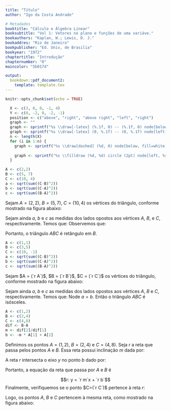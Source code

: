 ```yaml
---
title: "Título"
author: "Igo da Costa Andrade"

# Metadados
booktitle: "Cálculo e Álgebra Linear"
booksubtitle: "Vol 1: Vetores no plano e funções de uma variáve."
bookauthors: "Kaplan, W.; Lewis, D. J."
bookaddres: "Rio de Janeiro"
bookpublisher: "Ed. Univ, de Brasilia"
bookyear: "1972"
chaptertitle: "Introdução"
chapternumber: "0"
maincolor: "5b017d"

output: 
  bookdown::pdf_document2:
    template: template.tex
---
```


```r
knitr::opts_chunk$set(echo = TRUE)

```

\section*{PROBLEMAS}

\begin{enumerate}
  \item 
  \begin{enumerate}[label=(\alph*)]
    \item Encontre um inteiro $x$ tal que $10 \sqrt{2} < x < 10\sqrt{3}$.\\
    \iniSol
      Observemos que $10\sqrt{2}$, $x$ e $10\sqrt{3}$ são números positivos. Então:
      \begin{itemize} 
      \item Pela primeira desigualdade, temos:
      \begin{align*}
      10\sqrt{2} < x &\Rightarrow
      \begin{cases}
        (10\sqrt{2})\cdot (10\sqrt{2}) < (10\sqrt{2}) \cdot x\\
        (10\sqrt{2})\cdot x < x\cdot x
      \end{cases}
      \Rightarrow
      \begin{cases}
        200 < (10\sqrt{2}) \cdot x\\
        (10\sqrt{2}) \cdot x < x^2
      \end{cases}
      \\
      &\Rightarrow 200 < x^2
      \end{align*}
      %%
      \item Pela segunda desigualdade, temos:
      \begin{align*}
        x < 10 \sqrt{3} & \Rightarrow
        \begin{cases}
          x \cdot x < (10\sqrt{3}) \cdot x \\
          (10\sqrt{3}) \cdot x < (10\sqrt{3}) \cdot (10 \sqrt{3})
        \end{cases}
        \Rightarrow
        \begin{cases}
          x^2 < (10\sqrt{3}) \cdot x\\
          (10\sqrt{3}) \cdot x < 300
        \end{cases}
        \\
        &\Rightarrow x^2 < 300
      \end{align*}
      \end{itemize}
      %%
      Combinando os resultados acima, obtemos:
      \begin{align*}
      10\sqrt{2} < x < 10\sqrt{3} \Rightarrow 200 < x^2 < 300 &\Rightarrow x^2 = `r (15:17)^2`\\
      &\Rightarrow x = `r 15:17`.
      \end{align*}
    \fimSol
    %%%%
    \item Encontre um inteiro $x$ tal que $-5\sqrt{2} < x < -3\sqrt{3}$.\\
    \iniSol
      Observememos que $-5\sqrt{2}$, $x$ e $-3\sqrt{3}$ são todos números negativos.
      \begin{itemize}
        \item Pela primeira desigualdade:
        \begin{align*}
          -5\sqrt{2} < x &\Rightarrow 
          \begin{cases}
          (-5\sqrt{2}) \cdot (-5\sqrt{2}) > (-5\sqrt{2}) \cdot x\\
          (-5\sqrt{2}) \cdot x > x^2
          \end{cases}
          \Rightarrow
          \begin{cases}
            50 > (-5\sqrt{2}) \cdot x\\
            (-5\sqrt{2}) \cdot x > x^2
          \end{cases}
          \\
          &\Rightarrow 50 > x^2
        \end{align*}
        %%
        \item Pela segunda desigualdade,
        \begin{align*}
          x < -3\sqrt{3} &\Rightarrow
          \begin{cases}
            x \cdot x > (-3\sqrt{3})\cdot x\\
            (-3\sqrt{3}) \cdot x> (-3\sqrt{3}) \cdot (-3\sqrt{3}) 
          \end{cases}
          \Rightarrow 
          \begin{cases}
            x^2 > (-3\sqrt{3}) \cdot x\\
            (-3\sqrt{3}) \cdot x > 27
          \end{cases}
          \\
          &\Rightarrow x^2 > 27
        \end{align*}
      \end{itemize}
      %%
      Combunando os resultados acima, tem-se:
      \begin{align*}
        -5\sqrt{2} < x < -3\sqrt{3} \Rightarrow 50 > x^2 > 27 & \Rightarrow x^2 = `r knitr::combine_words((-7:-6)^2, and="\\;\\text{ou}\\;")` \\&\Rightarrow
        x^2 = `r knitr::combine_words(-7:-6, before = "(", after = ")^2", and="\\;\\text{ou}\\;")  `\\
        &\Rightarrow x = `r knitr::combine_words(-7:-6, and="\\;\\text{ou}\\;")`
      \end{align*}
    \fimSol
    %%%%
    \item Encontre um número racional $x$ tal que $\sqrt{2} < x < \sqrt{3}$.\\
    \iniSol
      \begin{align*}
        \sqrt{2} < x < \sqrt{3} &\Rightarrow (\sqrt{2})^2 < x^2 < (\sqrt{3})^2 \Rightarrow 2 < x^2 < 3
      \end{align*}
      A título de exemplo, façamos:
      \begin{align*}
        \sqrt{2} < x < \sqrt{3} &\Rightarrow 2 < x^2 < 3 \Rightarrow \dfrac{200}{100} < x^2 < \dfrac{300}{100} \\
        &\Rightarrow
        x^2 = `r knitr::combine_words((15:17)^2, before="\\dfrac{", after="}{100}", and="\\;\\text{ou}\\:")` \Rightarrow x^2 = `r knitr::combine_words(15:17, before="\\left(\\dfrac{", after="}{10}\\right)^2", and="\\;\\text{ou}\\:")` \\
        &\Rightarrow x = `r knitr::combine_words(15:17, before="\\dfrac{", after="}{10}", and="\\;\\text{ou}\\:")` 
      \end{align*}
    \fimSol
    %%%%
    \item Encontre um  número racional $x$ tal que $\pi < x < \pi + 0.01$.\\
    \iniSol
      $x = 3,14$
    \fimSol
    \end{enumerate}
    %%%%
    \item Determine se $x < y$, $x = y$, ou $x < y$ para cada um dos seguintes casos:
    \begin{enumerate}[label=(\alph*)]
      \item $x=-3$, $y = -2$
      \item $x = 1$, $y = -2$
      \item $x = \sqrt{5} - \sqrt{3}$, $y = \sqrt{7} - \sqrt{2}$
      \item $x = \dfrac{1}{\sqrt{3} - \sqrt{11}}$, $y = \dfrac{1}{\sqrt{3} - \sqrt{13}}$
    \end{enumerate}
    \iniSol
    \begin{enumerate}[label=(\alph*)]
      \item $x=-3$, $y = -2$
        \begin{align*}
          x - y = -3 - (-2) = -3 + 2 = -1 < 0 \Rightarrow x < y
        \end{align*}
      %%
      \item $x = 1$, $y = -2$
      \begin{align*}
        x - y = 1 - (-2) = 1 + 2 = 3 > 0 \Rightarrow x > y
      \end{align*}
      %%
      \item $x = \sqrt{5} - \sqrt{3}$, $y = \sqrt{7} - \sqrt{2}$
      \begin{align*}
        y - x &= (\sqrt{7} - \sqrt{2}) - (\sqrt{5} - \sqrt{3}) = \sqrt{7} - \sqrt{2} - \sqrt{5} + \sqrt{3}\\
        &= \sqrt{7} - \sqrt{5} + \sqrt{3} - \sqrt{2} = (\sqrt{7} - \sqrt{5}) + (\sqrt{3} - \sqrt{2})
      \end{align*}
      Como $\sqrt{7}- \sqrt{5} > 0$ e $\sqrt{3} - \sqrt{2}> 0$, então:
      \begin{align*}
        (\sqrt{7} - \sqrt{5}) + (\sqrt{3} - \sqrt{2}) > 0 \Rightarrow y - x > 0 \Rightarrow y > x \Rightarrow x < y
      \end{align*}
      %%
      \item $x = \dfrac{1}{\sqrt{3} - \sqrt{11}}$, $y = \dfrac{1}{\sqrt{3} - \sqrt{13}}$\\
      %%
      Façamos $u = \dfrac{1}{x} = \sqrt{3} - \sqrt{11}$ e $v = \dfrac{1}{y} = \sqrt{3} - \sqrt{13}$. Então,
      \begin{align*}
        &u - v = (\sqrt{3} - \sqrt{11}) - (\sqrt{3} - \sqrt{13}) = \sqrt{3} - \sqrt{11} - \sqrt{3} + \sqrt{13}
        = \sqrt{13} - \sqrt{11} > 0\\ \Rightarrow & u > v \Rightarrow \dfrac{1}{x} > \dfrac{1}{y} \Rightarrow x < y
      \end{align*}
    \end{enumerate}
    \fimSol
    %%%%
    \item Calcule: (a) $|-3.5|$, (b) $|0,2|$, (c) $||x||$, (d) $|-|x||$, (e) $|x-y| - |y-x|$\\
    \iniSol
    \begin{enumerate}[label=(\alph*)]
      \item $|-3.5| = 3.5$
      \item $|0,2| = 0,2$
      \item $||x|| = |x|$
      \item $|-|x|| = |-1| \cdot |x| = 1 \cdot |x| = |x|$
      \item $|x-y| - |y-x| = |x-y| - |-(x-y)| = |x-y| - |-1|\cdot|x-y| = |x-y| - |x-y| = 0$
    \end{enumerate}
    \fimSol
    %%%%
    \item Mostre que $|a-b|$ pode ser interpretado como a distância entre $a$ e $b$ sobre o eixo dos números.\\
    \iniSol
      No caso em que $a = b$, $|a-b| = 0$ que é a distãncia entre $a$ e $b$.
      %%
      Caso $a > b$:
      \begin{itemize}
        \item $a > b > 0 \Rightarrow |a-b| = a-b$
        \begin{figure}[H]
          \centering
          \begin{tikzpicture}
            \draw[-latex, thick] (-5, 0) node[above] {$-$} -- (5, 0) node[above] {$+$};
            \draw[thick] (0, 5pt) node[above] {O} -- (0, 0) node[below] {$0$};
            \draw[thick] (1, 5pt) -- (1, 0) node[below] {$b$};
            \draw[thick] (4, 5pt) -- (4, 0) node[below] {$a$};
            \draw [|-|] (1, 10pt) -- (4, 10pt) node[midway, above] {$|a-b| = a-b$};
          \end{tikzpicture}
        \end{figure}
        %%
        \item $a > b = 0 \Rightarrow |a-b| = |a-0| = |a| = a$
        \begin{figure}[H]
          \centering
          \begin{tikzpicture}
            \draw[thick] (0, 5pt) -- (0, 0) node[below] {$b = 0$};
            \draw[thick] (4, 5pt) -- (4, 0) node[below] {$a$};
            \draw [|-|] (0, 25pt) -- (4, 25pt) node[midway, above] {$|a-b| = a$};
            \draw[dashed] (0,0) -- (0, 25pt);
            \draw[dashed] (4,0) -- (4, 25pt);
            \draw[-latex, thick] (-5, 0) node[above] {$-$} -- (5, 0) node[above] {$+$};
            \draw[thick] (0, 5pt) node[above, fill=white] {O} -- (0, 0);
          \end{tikzpicture}
        \end{figure}
        %%
        \item $a > 0 > b$. Façamos $b = -|b|$, em que $|b|$ é a distância entre $b$ e o zero da reta numérica. Então: $|a-b| = |a - (-|b|)| = |a + |b|| = a + |b|$
        \begin{figure}[H]
          \centering
          \begin{tikzpicture}
            \draw[thick] (-3, 5pt) -- (-3, 0) node[below] {$b$};
            \draw[thick] (4, 5pt) -- (4, 0) node[below] {$a$};
            \draw [|-|] (0, 25pt) -- (4, 25pt) node[midway, below] {$|a| = a$};
            \draw [|-|] (0, 25pt) -- (-3, 25pt) node[midway, below] {$|b|$};
            \draw[dashed] (0,0) -- (0, 25pt);
            \draw[dashed] (4,0) -- (4, 25pt);
            \draw[dashed] (-3, 0) -- (-3, 25pt);
            \draw[|-|] (-3, 35pt) -- (4, 35pt) node[midway, above] {$|a-b| = a + |b|$};
            \draw[-latex, thick] (-5, 0) node[above] {$-$} -- (5, 0) node[above] {$+$};
            \draw[thick] (0, 5pt)  node[above, fill=white] {O} -- (0, 0) node[below] {$0$};
          \end{tikzpicture}
        \end{figure}
        %%
        \item $a = 0 > b$. Então: $|a-b| = |0 - b| = |-b| = |b|$, em que $|b|$ é a distância entre $b$ e o zero da reta numérica, que neste caso, é a posição de $a$.
        \begin{figure}[H]
          \centering
          \begin{tikzpicture}
            \draw[thick] (-3, 5pt) -- (-3, 0) node[below] {$b$};
            \draw[thick] (0, 5pt) -- (0, 0) node[below] {$a=0$};
            \draw [|-|] (-3, 25pt) -- (0, 25pt) node[midway, above] {$|a-b| = |b|$};
            \draw[dashed] (-3,0) -- (-3, 25pt);
            \draw[dashed] (0,0) -- (0, 25pt);
            \draw[-latex, thick] (-5, 0) node[above] {$-$} -- (5, 0) node[above] {$+$};
            \draw[thick] (0, 5pt) node[above, fill=white] {O} -- (0, 0);
          \end{tikzpicture}
        \end{figure}
        %%
        \item $0 > a > b$. Façamos $a = -|a|$ e $b = -|b|$. Então: $|a-b| = |-|a| - (-|b|)| = |-|a| + |b|| = ||b| - |a|| = |b| - |a|$, pois $0 < |a| < |b|$.
        \begin{figure}[H]
          \centering
          \begin{tikzpicture}
            \draw (-1, 5pt) -- (-1, 0) node[below] {$a$};
            \draw [|-|] (0, 25pt) -- (-1, 25pt) node[below, midway] {$|a|$};
            \draw[dashed] (-1, 0) -- (-1, 45pt);
            \draw (-4, 5pt) -- (-4, 0) node[below] {$b$};
            \draw[|-|] (0, 35pt) -- (-4, 35pt) node[below, midway] {$|b|$};
            \draw[dashed] (-4, 0) -- (-4, 45pt);
            \draw[|-|] (-1, 45pt) -- (-4, 45pt) node[midway, above] {$|a-b| = |b|-|a|$};
            \draw[-latex, thick] (-5, 0) node[above] {$-$} -- (5, 0) node[above] {$+$};
            \draw[thick] (0, 5pt) node[above, fill=white] {O} -- (0, 0) node[below] {$0$};
          \end{tikzpicture}
        \end{figure}
      \end{itemize}
      Os casos em que $b > a$ podem ser determinados de forma análoga, bastando lembrar que $|a-b| = |-(b-a)| = |b-a|$ e repetir o aciocínio acima.
    \fimSol
    %%%%
    \item Achar $x$ em cada um dps casos: (a) $|x| = 0$, (b) $|x| = 2$, (c) $|x-1| = 2$, (d) $|x+1| = 1$.\\
    \iniSol
    \begin{enumerate}[label=(\alph*)]
      \item $|x|=0 \Rightarrow = x = 0$
      \item $|x| = 2 \Rightarrow x = -2$ ou $x = 2$.
      \item 
      \begin{align*}
        |x-1| = 2 \Rightarrow 
        \begin{cases}
          x-1 = -2\\
          x-1 = 2
        \end{cases}
        \Rightarrow
        \begin{cases}
          x = -1\\
          x = 3
        \end{cases}
      \end{align*}
      %%
      \item
      \begin{align*}
        |x+1| = 1 \Rightarrow 
        \begin{cases}
          x+1 = -1\\
          x+1 = 1
        \end{cases}
        \Rightarrow
        \begin{cases}
          x = 2\\
          x = 0
        \end{cases}
      \end{align*}
    \end{enumerate}
    \fimSol
    \item O símbolo $\sqrt{x}$ indica $0$ se $x=0$ e a raiz quadrada positiva de $x$, se $x > 0$. Justifique as seguintes regras para todos reais $x$ e $y$.
    \begin{enumerate}[label=(\alph*)]
      \item $\sqrt{x^2} = |x|$\\
      \iniSol
        Se $x = 0$, a identidade é imediada.\\
        Se $x > 0$, então $\sqrt{x^2} = x = |x|$.\\
        Se $x < 0$, então $-x > 0$. Assim, $\sqrt{x^2} = \sqrt{(-x)^2} = -x = |x|$.\\
        Portanto, para todo número real $x$, vale $\sqrt{x^2} = |x|$.
      \fimSol
      %%
      \item $\sqrt{x^4} = x^2$\\
      \iniSol
        Inicialmente, observemos que para todo $x \in \mathrm{R}$, tem-se que $x^2 > 0$. Assim,
        $$
        \sqrt{x^4} = \sqrt{(x^2)^2} = x^2.
        $$
      \fimSol
      %%
      \item $(x|x|)^2 = x^4$\\
      \iniSol
        Se $x = 0$ o resultado é imediatamente verdadeiro.\\
        Se $x > 0$, temos que $|x| = x$. Nesse caso,
        $$
        (x|x|)^2 = (x \cdot x)^2 = (x^2)^2 = x^4.
        $$
        Se $x < 0$, temos que $|x| = -x$. Nesse caso,
        $$
        (x|x|)^2 = \left[x \cdot (-x)\right]^2 = (-x^2)^2 = (x^2)^2 = x^4.
        $$
        Portanto, para qualquer $x$ real, vale $(x|x|)^2 = x^4$.
      \fimSol
      %%
      \item $\sqrt{x^2 - 2xy + y^2} = |x-y|$.\\
      \iniSol
        Se $x = y$, a identidade é imediatamente válida.\\
        Se $x > y$ ($\Rightarrow x - y > 0$),  então
        \begin{align*}
          \sqrt{x^2 - 2xy + y^2} = \sqrt{(x-y)^2} = x-y = |x-y|.
        \end{align*}
        Se $x < y$ ($\Rightarrow x - y < 0 \Rightarrow -(x-y) > 0$), então
        \begin{align*}
          \sqrt{x^2 - 2xy + y^2} = \sqrt{\left[-(x-y)\right]^2} = -(x-y) = |x-y|.
        \end{align*}
        Portanto, para quaisquer $x$ e $y$ reais vale $\sqrt{x^2 - 2xy + y^2} = |x-y|$.
      \fimSol
    \end{enumerate}
    \item Mostre que as regras 20 e 21 são válidas para todos os números reais $a$ e $b$.\\
    \iniSol
      \begin{itemize}
        \item Regra 20: $|a| = |-a|$.\\
        Sem perda de generalidade, seja $a > 0$, donde $-a < 0$. Então, $|a| = a$ e $|-a| = -(-a) = a$. Logo, $|a| = |-a|$.
        \item Regra 21: $|ab| = |a||b|$.\\
        Caso I: $a \leq 0$ ($\Rightarrow |a| = a$)  e $b \leq 0$ ($\Rightarrow |b| = b$). Então:
        \begin{align*}
          ab \leq 0 \Rightarrow |ab| = ab = |a||b|.
        \end{align*}
        Caso II: $a \leq 0$ ($\Rightarrow |a| = a$) e $b < 0$ ($\Rightarrow |b| = -b$). Então:
        \begin{align*}
          ab < 0 \Rightarrow |ab| = -(ab) = a \cdot (-b) = |a||b|.
        \end{align*}
        Caso III: $a < 0$ ($\Rightarrow |a| = -a$) e $b < 0$ ($\Rightarrow |b| = -b$). Então:
        \begin{align*}
          ab > 0 \Rightarrow |ab| = ab = (-a)(-b) = |a||b|.
        \end{align*}
        Portanto, para quaisquer reais $a$ e $b$, vale $|ab| = |a||b|$.
      \end{itemize}
    \fimSol
    \item 
    \begin{enumerate}[label=(\alph*)]
      \item $a < b$ implica $a^2 < b^2$?\\
      \iniSol
      Não. Basta tomarmos como contra-exemplo $a = -2$ e $b = -1$, donde $a < b$, mas $a^2 > b^2$.
      \fimSol
      \item $a < b$ implica $a^3 < b^3$?\\
      \item $|a| < |b|$ implica $a^2 < b^2$?\\
      \iniSol
      Sim.
      \begin{align*}
        |a| < |b| \Rightarrow 
        \begin{cases}
          |a|^2 < |a||b|\\
          |a|||b| < |b|^2
        \end{cases}
        \Rightarrow
        \begin{cases}
          a^2 < |a||b|\\
          |a||b|< b^2
        \end{cases}
        \Rightarrow
        a^2 < |a||b| < b^2 
        \Rightarrow a^2 < b^2
      \end{align*}
      \fimSol
      \item $a \neq b$ implica $|a| \neq |b|$?\\
      \iniSol
        Não. Basta tomarmos $a = 1$ e $b = -1$, donde $|a| = |b| = 1$. 
      \fimSol
      \item $|a|\neq |b|$ implica $a \neq b$?\\
      \iniSol
        Sim. Sem perda de generalidade, consideremos o caso em que $|a| > |b| \geq 0$. A situação em que $|b| = b = 0$ imediatamente implica $a \neq b$ pois, caso contrário $a = b = 0$. Mas isso contradiz o afirmação inicial de que $|a| \neq |b|$. Assim, consideremos a situação $|a| > |b| > 0$. Como $|a| > 0$, então $|a| = a$ e como $|b| > 0$, então $|b| = b$. Portanto, 
        $$
        |a| > |b| > 0 \Rightarrow a > b > 0 \Rightarrow a > 0 \Rightarrow a \neq b.
        $$
      \fimSol
      %%
      \item $a < b$ implica $1/a > 1/b$?\\
      \iniSol
        Não. Basta tomar $a$ e $b$ com sinais distintos, ou seja, $ab < 0$. Então, 
        $$
        a < b \Rightarrow a \cdot \dfrac{1}{ab} > b \cdot \dfrac{1}{ab} \Rightarrow \dfrac{1}{b} > \dfrac{1}{a} \Rightarrow \dfrac{1}{a} < \dfrac{1}{b}
        $$
      \fimSol
    \end{enumerate}
    %%
    \item Mostrque que, se $x$ e $y$ são racionais, então $xy$ e $x+y$ também serão.\\
    \iniSol
      Se $x$ e $y$ são racionais, então existem inteiros $a$, $b$, $c$ e $d$ tais que $x = \dfrac{a}{b}$ e $y = \dfrac{c}{d}$, em que $b \neq 0$ e $d \neq 0$. Então,
      \begin{itemize}
        \item $xy = \dfrac{a}{b} \cdot \dfrac{c}{d} = \dfrac{ac}{bd}$. Como $ac$ e $bd \neq 0$ são inteiros, então, $xy = \dfrac{ac}{bd}$ é racional.
        \item $x+y = \dfrac{a}{b} + \dfrac{c}{d} = \dfrac{ad}{bd} + \dfrac{bc}{bd} = \dfrac{ac+bd}{bd}$. Como $ac+bd$ e $bd \neq 0$ são inteiros, então $x+y = \dfrac{ac+bd}{bd}$ é racional.
      \end{itemize}
    \fimSol
\end{enumerate}

\newpage
\section*{PROBLEMAS (pág. 16)}

\begin{enumerate}
  \item No plano $xy$, marque os pontos $(3,0)$, $(0, -2)$, $(0,0)$, $(-1, -2)$, $(4, -1)$.
\end{enumerate}

\iniSol
```r
  X <- c(3, 0, 0, -1, 4)
  Y <- c(0, -2, 0, -2, -1)
  position <- c("above", "right", "above right", "left", "right")
  graph <- ""
  graph <- sprintf("%s \\draw[-latex] (%.1f, 0) -- (%.1f, 0) node[below] {$x$};", graph, min(X)-1, max(X)+1)
  graph <- sprintf("%s \\draw[-latex] (0, %.1f) -- (0, %.1f) node[left] {$y$};", graph, min(Y)-1, max(Y)+1)
  n <- length(X)
  for (i in 1:n) {
    graph <- sprintf("%s \\draw[dashed] (%d, 0) node[below, fill=white, yshift=-5pt] {$%d$} -- (%d, %d) -- (0, %d) node[left, fill=white, xshift=-4pt] {$%d$};", graph, X[i], X[i], X[i], Y[i], Y[i], Y[i])
    
    graph <- sprintf("%s \\filldraw (%d, %d) circle (2pt) node[left, %s] {$(%d, %d)$};", graph, X[i], Y[i], position[i], X[i], Y[i])
  }
```

\begin{figure}[H]
  \centering
  \begin{tikzpicture}[scale=1.5]
    `r graph`
  \end{tikzpicture}
\end{figure}

\fimSol

\begin{enumerate}[resume]
  \item Mostre que o triângulo com vértices $(2, 2)$, $(5, 7)$, $(10, 4)$ é um triângulo retângulo.
\end{enumerate}

\iniSol
```r
A <- c(2,2)
B <- c(5, 7)
C <- c(10, 4)
a <- sqrt(sum((C-B)^2))
b <- sqrt(sum((C-A)^2))
c <- sqrt(sum((B-A)^2))
```

  Sejam $A = (2, 2)$, $B = (5, 7)$, $C = (10, 4)$ os vértices do triângulo, conforme mostrado na figura abaixo:
  
  \begin{figure}[H]
    \centering
    \begin{tikzpicture}[scale=0.6]
      \coordinate (A) at (`r A`);
      \coordinate (B) at (`r B`);
      \coordinate (C) at (`r C`);
      \filldraw (A) circle (2pt);
      \filldraw (B) circle (2pt);
      \filldraw (C) circle (2pt);
      \draw[-latex] (`r min(c(0, A[1], B[1], C[1]))-1`, 0) -- (`r max(c(A[1], B[1], C[1]))+1`, 0) node[below] {$x$};
      \draw[-latex] (0, `r min(c(0, A[2], B[2], C[2]))-1`) -- (0, `r max(c(A[2], B[2], C[2]))+1`) node[left] {$y$};
      \draw[dashed] (`r A[1]`, 0) node[below] {$`r A[1]`$}-- (A) -- (0, `r A[2]`) node[left] {$`r A[2]`$};
      \draw[dashed] (`r B[1]`, 0) node[below] {$`r B[1]`$}-- (B) -- (0, `r B[2]`) node[left] {$`r B[2]`$};
      \draw[dashed] (`r C[1]`, 0) node[below] {$`r C[1]`$}-- (C) -- (0, `r C[2]`) node[left] {$`r C[2]`$};
      \draw[fill=white, fill opacity=0.4] (A) node[above left, fill opacity=1]{A}-- (B)   node[above, fill opacity=1]{B} -- (C)   node[right, fill opacity=1] {C} -- (A) --  cycle;
    \end{tikzpicture}
  \end{figure}
  
  Sejam ainda $a$, $b$ e $c$ as medidas dos lados opostos aos vértices $A$, $B$, e $C$, respectivamente. Temos que:
  \begin{align*}
    &a = \overline{BC} = \sqrt{(C_x - B_x)^2 + (C_y - B_y)^2} = \sqrt{(`r C[1]` - `r B[1]`)^2 + (`r C[2]` - `r B[2]`)^2} = `r format(a, digits=1, nsmall=2, decimal.mark=',', big.mark='.')`\\
    &b = \overline{AC} = \sqrt{(C_x - A_x)^2 + (C_y - A_y)^2} = \sqrt{(`r C[1]` - `r A[1]`)^2 + (`r C[2]` - `r A[2]`)^2} = `r format(b, digits=1, nsmall=2, decimal.mark=',', big.mark='.')`\\
    &c = \overline{AB} = \sqrt{(B_x - A_x)^2 + (B_y - A_y)^2} = \sqrt{(`r B[1]` - `r A[1]`)^2 + (`r B[2]` - `r A[2]`)^2} = `r format(c, digits=1, nsmall=2, decimal.mark=',', big.mark='.')`\\
  \end{align*}
  Observemos que:
  \begin{align*}
    \sqrt{a^2 + c^2} = \sqrt{`r format(a, digits=1, nsmall=2, decimal.mark=',', big.mark='.')`^2 + `r format(c, digits=1, nsmall=2, decimal.mark=',', big.mark='.')`^2}= \sqrt{`r format(a^2+c^2, digits=1, decimal.mark=',', big.mark='.')` } = `r format(sqrt(a^2+c^2), digits=1, nsmall=2, decimal.mark=',', big.mark='.')` = b
  \end{align*}
  
  Portanto, o triângulo $ABC$ é retângulo em $B$.
\fimSol

\begin{enumerate}[resume]
  \item Mostre que o triângulo com vértices $(1,1)$, $(3, 5)$ e $(10, -1)$ é isósceles.
\end{enumerate}

\iniSol
```r
A <- c(1,1)
B <- c(3,5)
C <- c(10, -1)
a <- sqrt(sum((C-B)^2))
b <- sqrt(sum((C-A)^2))
c <- sqrt(sum((B-A)^2))
```

  Sejam $A = (`r A`)$, $B = (`r B`)$, $C = (`r C`)$ os vértices do triângulo, conforme mostrado na figura abaixo:
  
\begin{figure}[H]
  \centering
  \begin{tikzpicture}[scale=0.6]
    \coordinate (A) at (`r A`);
    \coordinate (B) at (`r B`);
    \coordinate (C) at (`r C`);
    \filldraw (A) circle (2pt) node[left, yshift=5pt] {$A$};
    \filldraw (B) circle (2pt) node[above] {$B$};
    \filldraw (C) circle (2pt) node[right] {$C$};
    \draw (A) -- (B) -- (C) -- cycle;
    \draw[-latex] (`r min(c(0, A[1], B[1], C[1]))-1`, 0) -- (`r max(c(A[1], B[1], C[1]))+1`, 0) node[below] {$x$};
    \draw[-latex] (0, `r min(c(0, A[2], B[2], C[2]))-1`) -- (0, `r max(c(A[2], B[2], C[2]))+1`) node[left] {$y$};
    \draw[dashed] (`r A[1]`, 0) node[below] {$`r A[1]`$} -- (`r A`) -- (0,`r A[2]`) node[left] {$`r A[2]`$};
    \draw[dashed] (`r B[1]`, 0) node[below] {$`r B[1]`$} -- (`r B`) -- (0,`r B[2]`) node[left] {$`r B[2]`$};
    \draw[dashed] (`r C[1]`, 0) node[above] {$`r C[1]`$} -- (`r C`) -- (0,`r C[2]`) node[left] {$`r C[2]`$};
  \end{tikzpicture}
\end{figure}
  Sejam ainda $a$, $b$ e $c$ as medidas dos lados opostos aos vértices $A$, $B$ e $C$, respectivamente. Temos que:
\begin{align*}
    &a = \overline{BC} = \sqrt{(C_x - B_x)^2 + (C_y - B_y)^2} = \sqrt{(`r C[1]` - `r B[1]`)^2 + (`r C[2]` - `r B[2]`)^2} = `r format(a, digits=1, nsmall=2, decimal.mark=',', big.mark='.')`\\
    &b = \overline{AC} = \sqrt{(C_x - A_x)^2 + (C_y - A_y)^2} = \sqrt{(`r C[1]` - `r A[1]`)^2 + (`r C[2]` - `r A[2]`)^2} = `r format(b, digits=1, nsmall=2, decimal.mark=',', big.mark='.')`\\
    &c = \overline{AB} = \sqrt{(B_x - A_x)^2 + (B_y - A_y)^2} = \sqrt{(`r B[1]` - `r A[1]`)^2 + (`r B[2]` - `r A[2]`)^2} = `r format(c, digits=1, nsmall=2, decimal.mark=',', big.mark='.')`\\
  \end{align*}
  Node $a = b$. Então o triângulo $ABC$ é isósceles.
\fimSol


\begin{enumerate}[resume]
  \item Mostre que os pontos $(1, 2)$, $(2, 4)$ e $(4, 8)$ localizam-se sobre uma reta.
\end{enumerate}

\iniSol
```r
A <- c(1,2)
B <- c(2,4)
C <- c(4,8)
dif <- B-A
m <- dif[2]/dif[1]
b <- -m * A[1] + A[2]
```

Definimos os pontos $A = (1, 2)$, $B = (2, 4)$ e $C = (4, 8)$. Seja $r$ a reta que passa pelos pontos $A$ e $B$. Essa reta possui inclinação $m$ dada por:

\begin{align*}
  m &= \dfrac{y_B - y_A}{x_B - x_A} = \dfrac{`r B[2]` - `r A[2]`}{`r B[1]` - `r A[1]`} = \dfrac{`r dif[2]`}{`r dif[1]`} = `r m` 
\end{align*}

A reta $r$ intersecta o eixo $y$ no ponto $b$ dado por:
\begin{align*}
  b = -m \cdot x_A + y_A = -`r m` \cdot `r A[1]` + `r A[2]` = `r b`
\end{align*}

Portanto, a equação da reta que passa por $A$ e $B$ é 

$$r: y = `r m`x + `r b`$$
Finalmente, verifiquemos se o ponto $C=(`r C`)$ pertence à reta $r$:

\begin{align*}
  y_C = `r m`x_C + `r b` \Rightarrow `r C[2]` &= `r m` \cdot `r C[1]` + `r b`\\
  \Rightarrow `r C[2]` &= `r m * C[1]+b`
\end{align*}

Logo, os pontos $A$, $B$ e $C$ pertencem à mesma reta, como mostrado na figura abaixo:

\begin{figure}[H]
  \centering
  \begin{tikzpicture}
    \draw[-latex] (`r min(c(0, A[1], B[1], C[1]))-1`, 0)--(`r max(c(A[1], B[1], C[1]))+1`, 0) node[below] {$x$};
    \draw[-latex] (0, `r min(c(0, A[2], B[2], C[2]))-1`)--(0, `r max(c(A[2], B[2], C[2]))+1`) node[left] {$y$};
    \filldraw (`r A`) circle (2pt) node[right] {$A$};
    \filldraw (`r B`) circle (2pt) node[right] {$B$};
    \filldraw (`r C`) circle (2pt) node[right] {$C$};
    \draw (0, `r b`) -- (`r C[1]+0.2`, `r m*(C[1]+0.2)+b`);
    \draw[dashed] (`r A[1]`, 0) node[below] {$`r A[1]`$} -- (`r A`) -- (0, `r A[2]`) node[left] {$`r A[2]`$};
    \draw[dashed] (`r B[1]`, 0) node[below] {$`r B[1]`$} -- (`r B`) -- (0, `r B[2]`) node[left] {$`r B[2]`$};
    \draw[dashed] (`r C[1]`, 0) node[below] {$`r C[1]`$} -- (`r C`) -- (0, `r C[2]`) node[left] {$`r C[2]`$};
  \end{tikzpicture}
\end{figure}

  
  
\fimSol